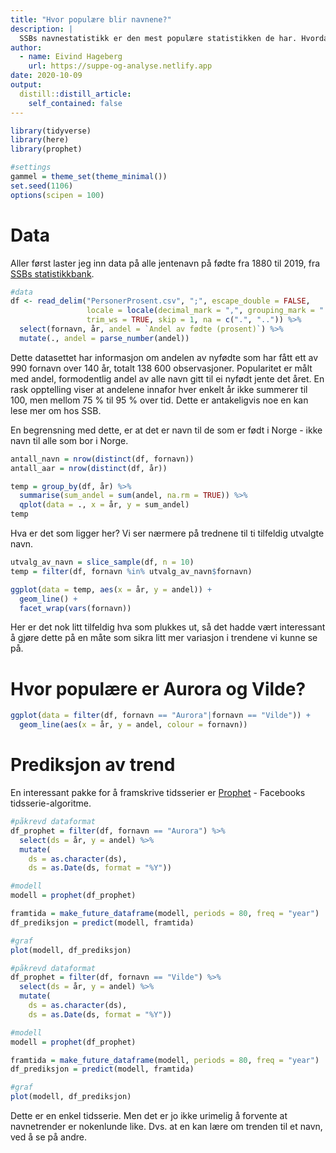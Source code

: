 ```yaml
---
title: "Hvor populære blir navnene?"
description: |
  SSBs navnestatistikk er den mest populære statistikken de har. Hvordan ser den ut? Og lar det seg gjøre å lage noen lure framskrivninger for et par navn?.
author:
  - name: Eivind Hageberg
    url: https://suppe-og-analyse.netlify.app
date: 2020-10-09
output:
  distill::distill_article:
    self_contained: false
---
```


```r
library(tidyverse)
library(here)
library(prophet)

#settings
gammel = theme_set(theme_minimal())
set.seed(1106)
options(scipen = 100)
```

# Data

Aller først laster jeg inn data på alle jentenavn på fødte fra 1880 til 2019, fra [SSBs statistikkbank](https://www.ssb.no/statbank/table/10467/tableViewLayout1/).  

```r
#data
df <- read_delim("PersonerProsent.csv", ";", escape_double = FALSE, 
                 locale = locale(decimal_mark = ",", grouping_mark = "|", encoding = "ISO-8859-1"),
                 trim_ws = TRUE, skip = 1, na = c(".", "..")) %>%
  select(fornavn, år, andel = `Andel av fødte (prosent)`) %>%
  mutate(., andel = parse_number(andel))
```
Dette datasettet har informasjon om andelen av nyfødte som har fått ett av 990 fornavn over 140 år, totalt 138 600 observasjoner. Popularitet er målt med andel, formodentlig andel av alle navn gitt til ei nyfødt jente det året. En rask opptelling viser at andelene innafor hver enkelt år ikke summerer til 100, men mellom 75 % til 95 % over tid. Dette er antakeligvis noe en kan lese mer om hos SSB.

En begrensning med dette, er at det er navn til de som er født i Norge - ikke navn til alle som bor i Norge. 

```r
antall_navn = nrow(distinct(df, fornavn))
antall_aar = nrow(distinct(df, år))

temp = group_by(df, år) %>%
  summarise(sum_andel = sum(andel, na.rm = TRUE)) %>%
  qplot(data = ., x = år, y = sum_andel)
temp

```

Hva er det som ligger her? Vi ser nærmere på trednene til ti tilfeldig utvalgte navn.

```r
utvalg_av_navn = slice_sample(df, n = 10)
temp = filter(df, fornavn %in% utvalg_av_navn$fornavn)

ggplot(data = temp, aes(x = år, y = andel)) +
  geom_line() +
  facet_wrap(vars(fornavn))

```
Her er det nok litt tilfeldig hva som plukkes ut, så det hadde vært interessant å gjøre dette på en måte som sikra litt mer variasjon i trendene vi kunne se på. 

# Hvor populære er Aurora og Vilde?

```r
ggplot(data = filter(df, fornavn == "Aurora"|fornavn == "Vilde")) +
  geom_line(aes(x = år, y = andel, colour = fornavn))
```
# Prediksjon av trend

En interessant pakke for å framskrive tidsserier er [Prophet](https://facebook.github.io/prophet/docs/quick_start.html#r-api) - Facebooks tidsserie-algoritme. 

```r
#påkrevd dataformat
df_prophet = filter(df, fornavn == "Aurora") %>%
  select(ds = år, y = andel) %>%
  mutate(
    ds = as.character(ds),
    ds = as.Date(ds, format = "%Y"))

#modell
modell = prophet(df_prophet)

framtida = make_future_dataframe(modell, periods = 80, freq = "year")
df_prediksjon = predict(modell, framtida)

#graf
plot(modell, df_prediksjon)

```

```r
#påkrevd dataformat
df_prophet = filter(df, fornavn == "Vilde") %>%
  select(ds = år, y = andel) %>%
  mutate(
    ds = as.character(ds),
    ds = as.Date(ds, format = "%Y"))

#modell
modell = prophet(df_prophet)

framtida = make_future_dataframe(modell, periods = 80, freq = "year")
df_prediksjon = predict(modell, framtida)

#graf
plot(modell, df_prediksjon)
```

Dette er en enkel tidsserie. Men det er jo ikke urimelig å forvente at navnetrender er nokenlunde like. Dvs. at en kan lære om trenden til et navn, ved å se på andre.
